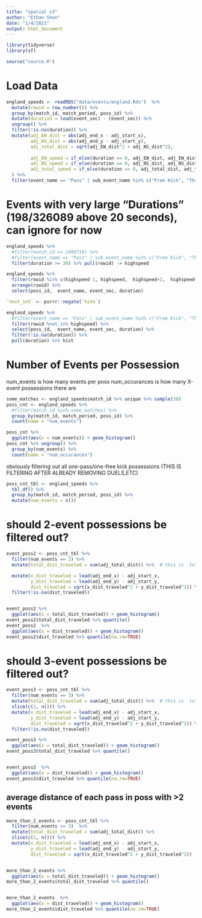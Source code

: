 ```yaml
---
title: "spatial v3"
author: "Ethan Shen"
date: "1/4/2021"
output: html_document
---
```


```r
library(tidyverse)
library(sf)

source("source.R")
```

# Load Data 

```r
england_speeds <- readRDS("data/events/england.Rds")  %>% 
  mutate(rowid = row_number()) %>%
  group_by(match_id, match_period, poss_id) %>% 
  mutate(duration = lead(event_sec) - (event_sec)) %>% 
  ungroup() %>% 
  filter(!is.na(duration)) %>% 
  mutate(adj_EW_dist = abs(adj_end_x - adj_start_x),
         adj_NS_dist = abs(adj_end_y - adj_start_y),
         adj_total_dist = sqrt(adj_EW_dist^2 + adj_NS_dist^2),
         
         adj_EW_speed = if_else(duration == 0, adj_EW_dist, adj_EW_dist / duration),
         adj_NS_speed = if_else(duration == 0, adj_NS_dist, adj_NS_dist / duration),
         adj_total_speed = if_else(duration == 0, adj_total_dist, adj_total_dist / duration)
  ) %>% 
  filter(event_name == "Pass" | sub_event_name %in% c("Free Kick", "Throw in", "Goal kick", "Corner","Free kick cross"))
```

# Events with very large "Durations" (198/326089 above 20 seconds),  can ignore for now

```r
england_speeds %>% 
  #filter(match_id == 2499719) %>% 
  #filter(event_name == "Pass" | sub_event_name %in% c("Free Kick", "Throw in", "Goal kick", "Corner","Free kick cross")) %>% 
  filter(duration >= 20) %>% pull(rowid) -> highspeed

england_speeds %>% 
  filter(rowid %in% c(highspeed-1, highspeed,  highspeed+2,  highspeed+3)) %>% 
  arrange(rowid) %>% 
  select(poss_id,  event_name, event_sec, duration) 

`%not_in%` <- purrr::negate(`%in%`)

england_speeds %>% 
  #filter(event_name == "Pass" | sub_event_name %in% c("Free Kick", "Throw in", "Goal kick", "Corner","Free kick cross")) %>% 
  filter(rowid %not_in% highspeed) %>% 
  select(poss_id,  event_name, event_sec, duration) %>% 
  filter(!is.na(duration)) %>%  
  pull(duration) %>% hist
```

# Number of Events per Possession

num_events is how many events per poss
num_occurances is how many X-event possessions there are 

```r
some_matches <- england_speeds$match_id %>% unique %>% sample(38)
poss_cnt <- england_speeds %>% 
  #filter(match_id %in% some_matches) %>% 
  group_by(match_id, match_period, poss_id) %>% 
  count(name = "num_events") 

poss_cnt %>% 
  ggplot(aes(x = num_events)) + geom_histogram()
poss_cnt %>% ungroup() %>% 
  group_by(num_events) %>% 
  count(name = "num_occurances")
```

obviously filtering out all one-pass/one-free kick possessions (THIS IS FILTERING AFTER ALREADY REMOVING DUELS,ETC)

```r
poss_cnt_tbl <- england_speeds %>% 
  tbl_df() %>% 
  group_by(match_id, match_period, poss_id) %>% 
  mutate(num_events = n()) 
```

# should 2-event possessions be filtered out?
```r
event_poss2 <- poss_cnt_tbl %>% 
  filter(num_events == 2) %>% 
  mutate(total_dist_traveled = sum(adj_total_dist)) %>%  # this is  total distance (avg of distance of  pass 1 + pass 2)

  mutate(x_dist_traveled = lead(adj_end_x) - adj_start_x,
         y_dist_traveled = lead(adj_end_y) - adj_start_y,
         dist_traveled = sqrt(x_dist_traveled^2 + y_dist_traveled^2)) %>% # this is distance from start location to end location
  filter(!is.na(dist_traveled))


event_poss2 %>% 
  ggplot(aes(x = total_dist_traveled)) + geom_histogram()
event_poss2$total_dist_traveled %>% quantile()
event_poss2  %>% 
  ggplot(aes(x = dist_traveled)) + geom_histogram()
event_poss2$dist_traveled %>% quantile(na.rm=TRUE)

```

# should 3-event possessions be filtered out?
```r

event_poss3 <- poss_cnt_tbl %>% 
  filter(num_events == 3) %>% 
  mutate(total_dist_traveled = sum(adj_total_dist)) %>%  # this is  total distance (avg of distance of  pass 1 + pass 2 + pass3)
  slice(c(1, n())) %>% 
  mutate(x_dist_traveled = lead(adj_end_x) - adj_start_x,
         y_dist_traveled = lead(adj_end_y) - adj_start_y,
         dist_traveled = sqrt(x_dist_traveled^2 + y_dist_traveled^2)) %>% # this is distance from start location to end location
  filter(!is.na(dist_traveled))

event_poss3 %>% 
  ggplot(aes(x = total_dist_traveled)) + geom_histogram()
event_poss3$total_dist_traveled %>% quantile()


event_poss3  %>% 
  ggplot(aes(x = dist_traveled)) + geom_histogram()
event_poss3$dist_traveled %>% quantile(na.rm=TRUE)

```

## average distance of each pass in poss with >2  events 

```r
more_than_2_events <- poss_cnt_tbl %>% 
  filter(num_events >= 3)  %>% 
  mutate(total_dist_traveled = sum(adj_total_dist)) %>% 
  slice(c(1, n())) %>% 
  mutate(x_dist_traveled = lead(adj_end_x) - adj_start_x,
         y_dist_traveled = lead(adj_end_y) - adj_start_y,
         dist_traveled = sqrt(x_dist_traveled^2 + y_dist_traveled^2))


more_than_2_events %>% 
  ggplot(aes(x = total_dist_traveled)) + geom_histogram()
more_than_2_events$total_dist_traveled %>% quantile()


more_than_2_events  %>% 
  ggplot(aes(x = dist_traveled)) + geom_histogram()
more_than_2_events$dist_traveled %>% quantile(na.rm=TRUE)
```


